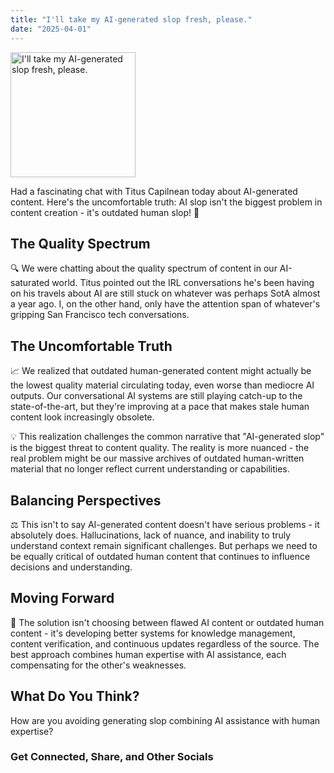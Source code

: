 ```yaml
---
title: "I'll take my AI-generated slop fresh, please."
date: "2025-04-01"
---
```


<img height="200" src="/images/ChatGPT Image Apr 11, 2025, 05_09_46 PM.png" title="I'll take my AI-generated slop fresh, please."/>

Had a fascinating chat with Titus Capilnean today about AI-generated content. Here's the uncomfortable truth: AI slop isn't the biggest problem in content creation - it's outdated human slop! 🤔

## The Quality Spectrum

🔍 We were chatting about the quality spectrum of content in our AI-saturated world. Titus pointed out the IRL conversations he's been having on his travels about AI are still stuck on whatever was perhaps SotA almost a year ago. I, on the other hand, only have the attention span of whatever's gripping San Francisco tech conversations.

## The Uncomfortable Truth

📈 We realized that outdated human-generated content might actually be the lowest quality material circulating today, even worse than mediocre AI outputs. Our conversational AI systems are still playing catch-up to the state-of-the-art, but they're improving at a pace that makes stale human content look increasingly obsolete.

💡 This realization challenges the common narrative that "AI-generated slop" is the biggest threat to content quality. The reality is more nuanced - the real problem might be our massive archives of outdated human-written material that no longer reflect current understanding or capabilities.

## Balancing Perspectives

⚖️ This isn't to say AI-generated content doesn't have serious problems - it absolutely does. Hallucinations, lack of nuance, and inability to truly understand context remain significant challenges. But perhaps we need to be equally critical of outdated human content that continues to influence decisions and understanding.

## Moving Forward

🚀 The solution isn't choosing between flawed AI content or outdated human content - it's developing better systems for knowledge management, content verification, and continuous updates regardless of the source. The best approach combines human expertise with AI assistance, each compensating for the other's weaknesses.

## What Do You Think?

How are you avoiding generating slop combining AI assistance with human expertise?

### Get Connected, Share, and Other Socials

<CardGroup>
	<Card 
		title="Share on LinkedIn" 
		description="Share this article on LinkedIn." 
		href="http://www.linkedin.com/shareArticle?mini=true&url=https://blog.elevate.do/musings/ai-generated-slop" 
	/>
	<Card 
		title="Share on X/Twitter" 
		description="Tweet this article to your followers." 
		href="https://twitter.com/intent/tweet?url=https://blog.elevate.do/musings/ai-generated-slop" 
	/>
	<Card 
		title="Have thoughts? I'd love to chat!" 
		description="Schedule a conversation with me." 
		href="https://calendar.app.google/a5e29gFgjHRiKaPV9" 
	/>
</CardGroup>